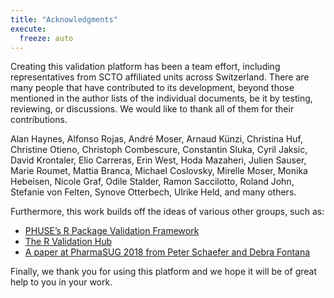 ```yaml
---
title: "Acknowledgments"
execute:
  freeze: auto
---
```


Creating this validation platform has been a team effort, including representatives from SCTO affiliated units across Switzerland. There are many people that have contributed to its development, beyond those mentioned in the author lists of the individual documents, be it by testing, reviewing, or discussions. We would like to thank all of them for their contributions.

Alan Haynes, 
Alfonso Rojas,
André Moser,
Arnaud Künzi, 
Christina Huf,
Christine Otieno,
Christoph Combescure,
Constantin Sluka,
Cyril Jaksic,
David Krontaler,
Elio Carreras,
Erin West,
Hoda Mazaheri,
Julien Sauser,
Marie Roumet,
Mattia Branca,
Michael Coslovsky,
Mirelle Moser,
Monika Hebeisen,
Nicole Graf,
Odile Stalder,
Ramon Saccilotto,
Roland John,
Stefanie von Felten,
Synove Otterbech,
Ulrike Held, 
and many others.

Furthermore, this work builds off the ideas of various other groups, such as:

- [PHUSE's R Package Validation Framework](https://phuse.s3.eu-central-1.amazonaws.com/Deliverables/Data+Visualisation+%26+Open+Source+Technology/WP059.pdf)
- [The R Validation Hub](https://www.pharmar.org/)
- [A paper at PharmaSUG 2018 from Peter Schaefer and Debra Fontana](https://www.lexjansen.com/pharmasug/2018/SI/PharmaSUG-2018-SI13.pdf)

Finally, we thank you for using this platform and we hope it will be of great help to you in your work.
